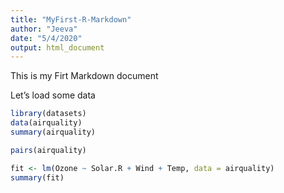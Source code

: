 ```yaml
---
title: "MyFirst-R-Markdown"
author: "Jeeva"
date: "5/4/2020"
output: html_document
---
```


This is my Firt Markdown document

Let's load some data



```r
library(datasets)
data(airquality)
summary(airquality)
```

```r
pairs(airquality)
```

```r
fit <- lm(Ozone ~ Solar.R + Wind + Temp, data = airquality)
summary(fit)
```